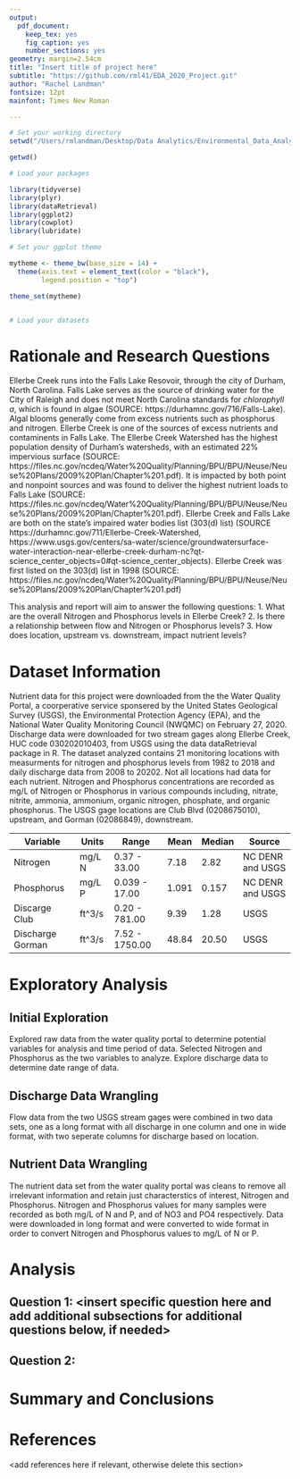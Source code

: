 ```yaml
---
output: 
  pdf_document:
    keep_tex: yes
    fig_caption: yes
    number_sections: yes
geometry: margin=2.54cm
title: "Insert title of project here"
subtitle: "https://github.com/rml41/EDA_2020_Project.git"
author: "Rachel Landman"
fontsize: 12pt
mainfont: Times New Roman

---
```


\newpage
\tableofcontents 
\newpage
\listoftables 
\newpage
\listoffigures 
\newpage

```r
# Set your working directory
setwd("/Users/rmlandman/Desktop/Data Analytics/Environmental_Data_Analytics_2020/Project/EDA_2020_Project")

getwd()

# Load your packages

library(tidyverse)
library(plyr)
library(dataRetrieval)
library(ggplot2)
library(cowplot)
library(lubridate)

# Set your ggplot theme

mytheme <- theme_bw(base_size = 14) +
  theme(axis.text = element_text(color = "black"), 
        legend.position = "top")

theme_set(mytheme)


# Load your datasets

```


# Rationale and Research Questions

Ellerbe Creek runs into the Falls Lake Resovoir, through the city of Durham, North Carolina. Falls Lake serves as the source of drinking water for the City of Raleigh and does not meet North Carolina standards for *chlorophyll a*, which is found in algae (SOURCE: https://durhamnc.gov/716/Falls-Lake). Algal blooms generally come from excess nutrients such as phosphorus and nitrogen. Ellerbe Creek is one of the sources of excess nutrients and contaminents in Falls Lake. The Ellerbe Creek Watershed has the highest population density of Durham's watersheds, with an estimated 22% impervious surface (SOURCE: https://files.nc.gov/ncdeq/Water%20Quality/Planning/BPU/BPU/Neuse/Neuse%20Plans/2009%20Plan/Chapter%201.pdf). It is impacted by both point and nonpoint sources and was found to deliver the highest nutrient loads to Falls Lake (SOURCE: https://files.nc.gov/ncdeq/Water%20Quality/Planning/BPU/BPU/Neuse/Neuse%20Plans/2009%20Plan/Chapter%201.pdf). Ellerbe Creek and Falls Lake are both on the state's impaired water bodies list (303(d) list) (SOURCE https://durhamnc.gov/711/Ellerbe-Creek-Watershed, https://www.usgs.gov/centers/sa-water/science/groundwatersurface-water-interaction-near-ellerbe-creek-durham-nc?qt-science_center_objects=0#qt-science_center_objects). Ellerbe Creek was first listed on the 303(d) list in 1998 (SOURCE: https://files.nc.gov/ncdeq/Water%20Quality/Planning/BPU/BPU/Neuse/Neuse%20Plans/2009%20Plan/Chapter%201.pdf)

This analysis and report will aim to answer the following questions: 
1. What are the overall Nitrogen and Phosphorus levels in Ellerbe Creek?
2. Is there a relationship between flow and Nitrogen or Phosphorus levels?
3. How does location, upstream vs. downstream, impact nutrient levels? 

\newpage

# Dataset Information

Nutrient data for this project were downloaded from the the Water Quality Portal, a coorperative service sponsered by the United States Geological Survey (USGS), the Environmental Protection Agency (EPA), and the National Water Quality Monitoring Council (NWQMC) on February 27, 2020. Discharge data were downloaded for two stream gages along Ellerbe Creek, HUC code 030202010403, from USGS using the data dataRetrieval package in R. The dataset analyzed contains 21 monitoring locations with measurments for nitrogen and phosphorus levels from 1982 to 2018 and daily discharge data from 2008 to 20202. Not all locations had data for each nutrient. Nitrogen and Phosphorus concentrations are recorded as mg/L of Nitrogen or Phosphorus in various compounds including, nitrate, nitrite, ammonia, ammonium, organic nitrogen, phosphate, and organic phosphorus. The USGS gage locations are Club Blvd (0208675010), upstream, and Gorman (02086849), downstream. 

Variable| Units | Range | Mean | Median| Source
--------------|-----|--------------|---------|---------|----------
Nitrogen| mg/L N| 0.37 - 33.00 | 7.18 | 2.82| NC DENR and USGS
Phosphorus | mg/L P| 0.039 - 17.00 | 1.091 | 0.157 | NC DENR and USGS
Discarge Club | ft^3/s | 0.20 - 781.00 | 9.39 | 1.28 | USGS
Discharge Gorman | ft^3/s | 7.52 - 1750.00 | 48.84 | 20.50 | USGS


\newpage

# Exploratory Analysis 

## Initial Exploration 

Explored raw data from the water quality portal to determine potential variables for analysis and time period of data. Selected Nitrogen and Phosphorus as the two variables to analyze. Explore discharge data to determine date range of data.  

## Discharge Data Wrangling 

Flow data from the two USGS stream gages were combined in two data sets, one as a long format with all discharge in one column and one in wide format, with two seperate columns for discharge based on location. 

## Nutrient Data Wrangling 

The nutrient data set from the water quality portal was cleans to remove all irrelevant information and retain just characterstics of interest, Nitrogen and Phosphorus. Nitrogen and Phosphorus values for many samples were recorded as both mg/L of N and P, and of NO3 and PO4 respectively. Data were downloaded in long format and were converted to wide format in order to convert Nitrogen and Phosphorus values to mg/L of N or P. 

\newpage

# Analysis



## Question 1: <insert specific question here and add additional subsections for additional questions below, if needed>

## Question 2: 




\newpage

# Summary and Conclusions


\newpage

# References
<add references here if relevant, otherwise delete this section> 
